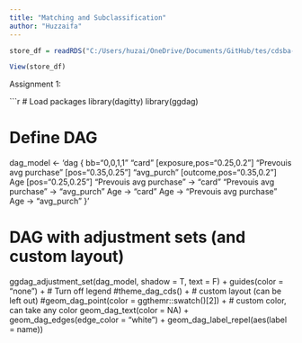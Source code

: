 ```yaml
---
title: "Matching and Subclassification"
author: "Huzzaifa"
---
```


```r
store_df = readRDS("C:/Users/huzai/OneDrive/Documents/GitHub/tes/cdsba-cdx3745/content/Causal_Data_Science_Data/Causal_Data_Science_Data/membership.rds")

View(store_df)

```

Assignment 1:



```r
# Load packages
library(dagitty)
library(ggdag)

# Define DAG
dag_model <- 'dag {
  bb="0,0,1,1"
  "card" [exposure,pos="0.25,0.2"]
  "Prevouis avg purchase" [pos="0.35,0.25"]
  "avg_purch" [outcome,pos="0.35,0.2"]
  Age [pos="0.25,0.25"]
  "Prevouis avg purchase" -> "card"
  "Prevouis avg purchase" -> "avg_purch"
  Age -> "card"
  Age -> "Prevouis avg purchase"
  Age -> "avg_purch"
}'

# DAG with adjustment sets (and custom layout)
ggdag_adjustment_set(dag_model, shadow = T, text = F) +
  guides(color = "none") +  # Turn off legend
  #theme_dag_cds() + # custom layout (can be left out)
  #geom_dag_point(color = ggthemr::swatch()[2]) + # custom color, can take any color
  geom_dag_text(color = NA) +
  geom_dag_edges(edge_color = "white") +
  geom_dag_label_repel(aes(label = name))
